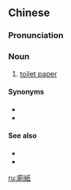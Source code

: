 {{also|厕纸}}
==Chinese==
{{zh-forms|s=厕纸}}

===Pronunciation===
{{zh-pron
|m=cèzhǐ
|c=ci3 zi2
|cat=n
}}

===Noun===
{{zh-noun}}

# [[toilet paper]]

====Synonyms====
* {{zh-l|手紙}}
* {{zh-l|衛生紙}}

====See also====
* {{zh-l|面巾紙}}
* {{zh-l|紙巾}}

[[ru:廁紙]]